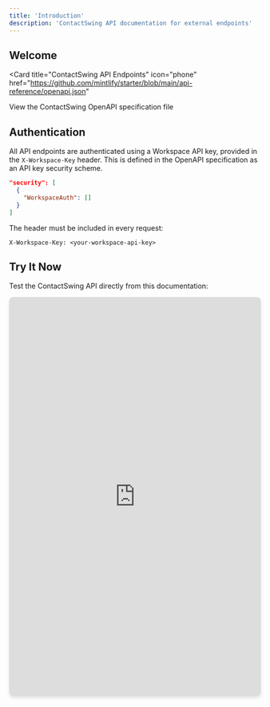 ```yaml
---
title: 'Introduction'
description: 'ContactSwing API documentation for external endpoints'
---
```


## Welcome

<Card
  title="ContactSwing API Endpoints"
  icon="phone"
  href="https://github.com/mintlify/starter/blob/main/api-reference/openapi.json"
>
  View the ContactSwing OpenAPI specification file
</Card>

## Authentication

All API endpoints are authenticated using a Workspace API key, provided in the `X-Workspace-Key` header. This is defined in the OpenAPI specification as an API key security scheme.

```json
"security": [
  {
    "WorkspaceAuth": []
  }
]
```

The header must be included in every request:

```http
X-Workspace-Key: <your-workspace-api-key>
```

## Try It Now

Test the ContactSwing API directly from this documentation:

<iframe 
  src="https://petstore.swagger.io/?url=https://raw.githubusercontent.com/vamsinole/docs/refs/heads/main/api-reference/openapi.json"
  width="100%" 
  height="800px"
  style="border: none; border-radius: 8px; box-shadow: 0 4px 6px rgba(0, 0, 0, 0.1);"
  title="ContactSwing API Playground"
/>
